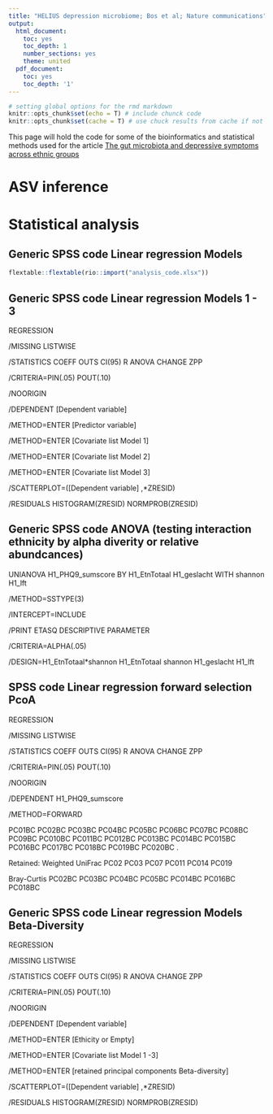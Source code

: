 ---
title: "HELIUS depression microbiome; Bos et al; Nature communications"
output:
  html_document:
    toc: yes
    toc_depth: 1
    number_sections: yes
    theme: united
  pdf_document:
    toc: yes
    toc_depth: '1'
---

<style>
p.caption {
  font-size: 0.8em;
}
</style>

```{r setup rmd, include=FALSE}
# setting global options for the rmd markdown
knitr::opts_chunk$set(echo = T) # include chunck code
knitr::opts_chunk$set(cache = T) # use chuck results from cache if not modified (speed)
```

This page will hold the code for some of the bioinformatics and statistical methods used for the article [The gut microbiota and depressive symptoms across ethnic groups](https://www.nature.com/articles/s41467-022-34504-1)


# ASV inference 

# Statistical analysis

## Generic SPSS code Linear regression Models 

```{r, echo=F}
flextable::flextable(rio::import("analysis_code.xlsx"))
```

## Generic SPSS code Linear regression Models 1 - 3

REGRESSION

  /MISSING LISTWISE
  
  /STATISTICS COEFF OUTS CI(95) R ANOVA CHANGE ZPP
  
  /CRITERIA=PIN(.05) POUT(.10)
  
  /NOORIGIN 
  
  /DEPENDENT [Dependent variable]
  
  /METHOD=ENTER [Predictor variable]
  
  /METHOD=ENTER [Covariate list Model 1]
  
  /METHOD=ENTER [Covariate list Model 2]   
  
  /METHOD=ENTER [Covariate list Model 3]
  
  /SCATTERPLOT=([Dependent variable] ,*ZRESID)
  
  /RESIDUALS HISTOGRAM(ZRESID) NORMPROB(ZRESID)




## Generic SPSS code ANOVA (testing interaction ethnicity by alpha diverity or relative abundcances)

UNIANOVA H1_PHQ9_sumscore BY H1_EtnTotaal H1_geslacht WITH shannon H1_lft

  /METHOD=SSTYPE(3)
  
  /INTERCEPT=INCLUDE
  
  /PRINT ETASQ DESCRIPTIVE PARAMETER
  
  /CRITERIA=ALPHA(.05)
  
  /DESIGN=H1_EtnTotaal*shannon H1_EtnTotaal shannon H1_geslacht H1_lft




## SPSS code Linear regression forward selection PcoA


REGRESSION

  /MISSING LISTWISE
  
  /STATISTICS COEFF OUTS CI(95) R ANOVA CHANGE ZPP
  
  /CRITERIA=PIN(.05) POUT(.10)
  
  /NOORIGIN 
  
  /DEPENDENT H1_PHQ9_sumscore
  
  /METHOD=FORWARD
  

PC01BC PC02BC PC03BC PC04BC PC05BC PC06BC PC07BC PC08BC PC09BC PC010BC PC011BC PC012BC 
    PC013BC PC014BC PC015BC PC016BC PC017BC PC018BC PC019BC PC020BC .  

Retained: 	Weighted UniFrac 	PC02 PC03 PC07 PC011 PC014 PC019

Bray-Curtis 		PC02BC PC03BC PC04BC PC05BC PC014BC PC016BC PC018BC



## Generic SPSS code Linear regression Models Beta-Diversity

REGRESSION

  /MISSING LISTWISE
  
  /STATISTICS COEFF OUTS CI(95) R ANOVA CHANGE ZPP
  
  /CRITERIA=PIN(.05) POUT(.10)
  
  /NOORIGIN 
  
  /DEPENDENT [Dependent variable]
  
  /METHOD=ENTER [Ethicity  or  Empty]
  
  /METHOD=ENTER [Covariate list Model 1 -3]
  
  /METHOD=ENTER [retained principal components Beta-diversity]
  
  /SCATTERPLOT=([Dependent variable] ,*ZRESID)
  
  /RESIDUALS HISTOGRAM(ZRESID) NORMPROB(ZRESID)
